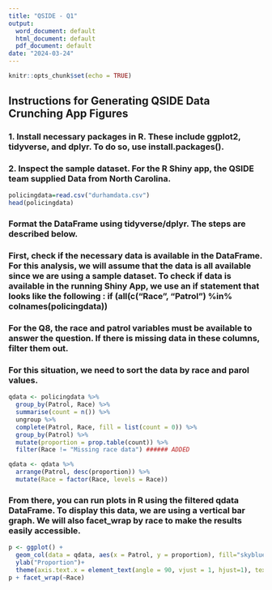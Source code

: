 ```yaml
---
title: "QSIDE - Q1"
output:
  word_document: default
  html_document: default
  pdf_document: default
date: "2024-03-24"
---
```


```r
knitr::opts_chunk$set(echo = TRUE)
```

## Instructions for Generating QSIDE Data Crunching App Figures

### 1. Install necessary packages in R. These include ggplot2, tidyverse, and dplyr. To do so, use install.packages().

### 2. Inspect the sample dataset. For the R Shiny app, the QSIDE team supplied Data from North Carolina.

```r
policingdata=read.csv("durhamdata.csv")
head(policingdata)
```
### Format the DataFrame using tidyverse/dplyr. The steps are described below. 

### First, check if the necessary data is available in the DataFrame. For this analysis, we will assume that the data is all available since we are using a sample dataset. To check if data is available in the running Shiny App, we use an if statement that looks like the following : if (all(c("Race", "Patrol") %in% colnames(policingdata))

### For the Q8, the race and patrol variables must be available to answer the question. If there is missing data in these columns, filter them out. 

### For this situation, we need to sort the data by race and parol values. 

```r
qdata <- policingdata %>%
  group_by(Patrol, Race) %>%
  summarise(count = n()) %>%
  ungroup %>%
  complete(Patrol, Race, fill = list(count = 0)) %>%
  group_by(Patrol) %>%
  mutate(proportion = prop.table(count)) %>%
  filter(Race != "Missing race data") ###### ADDED

qdata <- qdata %>%
  arrange(Patrol, desc(proportion)) %>%
  mutate(Race = factor(Race, levels = Race))
```

### From there, you can run plots in R using the filtered qdata DataFrame. To display this data, we are using a vertical bar graph. We will also facet_wrap by race to make the results easily accessible.

```r
p <- ggplot() +
  geom_col(data = qdata, aes(x = Patrol, y = proportion), fill="skyblue4") +
  ylab("Proportion")+
  theme(axis.text.x = element_text(angle = 90, vjust = 1, hjust=1), text = element_text(size = 15))
p + facet_wrap(~Race)
```

















